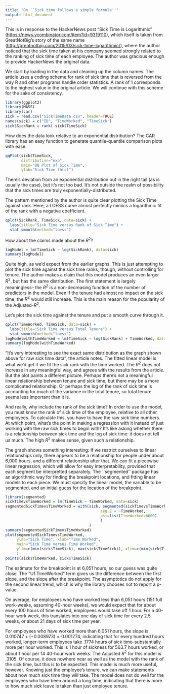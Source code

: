 ```yaml
---
title: "On ``Sick time follows a simple formula''"
output: html_document
---
```


This is in response to the HackerNews post "Sick Time is Logarithmic" (<https://news.ycombinator.com/item?id=9319110>), which itself is taken from GreatNotBig's story of the same name (<http://greatnotbig.com/2015/03/sick-time-logarithmic/>), where the author noticed that the sick time taken at his company seemed strongly related to the ranking of sick time of each employee. The author was gracious enough to provide HackerNews the original data.

We start by loading in the data and cleaning up the column names. The article uses a coding scheme for rank of sick time that is reversed from the way R and other programs handle order statistics. A rank of 1 corresponds to the highest value in the original article. We will continue with this scheme for the sake of consistency.

```r
library(ggplot2)
library(MASS)
library(car)
sick = read.csv("SickTimeData.csv", header=TRUE)
names(sick) = c("ID", "TimeWorked", "TimeSick")
sick$SickRank = rank(-sick$TimeSick)
```

How does the data look relative to an exponential distribution? The CAR library has an easy function to generate quantile-quantile comparison plots with ease.
```r
qqPlot(sick$TimeSick, 
       distribution="exp", 
       main="QQ Plot of Sick Time", 
       ylab="Sick Time (hrs)")
```

There's deviation from an exponential distribution out in the right tail (as is usually the case), but it's not too bad. It's not outside the realm of possibility that the sick times are truly exponentially-distributed.

The pattern mentioned by the author is quite clear plotting the Sick Time against rank. Here, a LOESS curve almost perfectly mimics a logarithmic fit of the rank with a negative coefficient.

```r
qplot(SickRank, TimeSick, data=sick) + 
  labs(title="Sick Time versus Rank of Sick Time") + 
  stat_smooth(method="loess")
```

How about the claims made about the $R^2$?
```r
logModel = lm(TimeSick ~ log(SickRank), data=sick)
summary(logModel)
```
Quite high, as we'd expect from the earlier graphs. This is just attempting to plot the sick time against the sick time ranks, though, without controlling for tenure. The author makes a claim that this model produces an even larger $R^2$, but has the same distribution. The first statement is largely meaningless-- the $R^2$ is a non-decreasing function of the number of predictors in the model. Even if the tenure had almost no impact on the sick time, the $R^2$ would still increase. This is the main reason for the popularity of the Adjusted-$R^2$. 

Let's plot the sick time against the tenure and put a smooth curve through it.
```r
qplot(TimeWorked, TimeSick, data=sick) + 
  labs(title="Sick Time versus Total Tenure") + 
  stat_smooth(method="loess")
logModelwithTimeWorked = lm(TimeSick ~ log(SickRank) + TimeWorked, data=sick)
summary(logModelwithTimeWorked)
```

"It's very interesting to see the exact same distribution as the graph shown above for raw sick time data", the article notes. The fitted linear model is what we'd get if we fit the sick rank with the time worked. The $R^2$ does not increase in any meaningful way, and agrees with the results from the article. But the plot paints a different picture. Perhaps there's not a meaningful linear relationship between tenure and sick time, but there may be a more complicated relationship. Or perhaps the log of the rank of sick time is accounting for much of the variance in the total tenure, so total tenure seems less important than it is. 

And really, why include the rank of the sick time? In order to use the model, you must know the rank of sick time of the employee, relative to all other employees. To calculate this, you have to have the raw sick time numbers. At which point, what’s the point in making a regression with it instead of just working with the raw sick times to begin with? It's like asking whether there is a relationship between sick time and the log of sick time: it does not tell us much. The high $R^2$ makes sense, given such a relationship.

The graph shows something interesting: If we restrict ourselves to linear relationships only, there appears to be a relationship for people under about 6,000 hours, and a different relationship after that. We can fit a piecewise linear regression, which will allow for easy interpretability, provided that each segment be interpretted separately. The ``segmented'' package has an algorithmic way for finding the breakpoint locations, and fitting linear models to each piece. We must specify the linear model, the variable to be segmented, and an initial guess for the location of the breakpoint.

```r
library(segmented)
sickTimevsTimeWorked = lm(TimeSick ~ TimeWorked, data=sick)
segmentedSickTimevsTimeWorked = with(sick, segmented(sickTimevsTimeWorked,
                                          seg.Z = ~TimeWorked, 
                                          psi=list(TimeWorked=6000)
                                          )
                                     )
summary(segmentedSickTimevsTimeWorked)
plot(segmentedSickTimevsTimeWorked, 
     ylab="Sick Time", xlab="Time Worked", 
     main="Sick Time versus Time Worked",
     ylim=c(min(sick$TimeSick), max(sick$TimeSick)), xlim=c(min(sick$TimeWorked), max(sick$TimeWorked))
     )
points(sick$TimeWorked, sick$TimeSick)
```

The estimate for the breakpoint is at 6,051 hours, so our guess was quite close. The "U1.TimeWorked" term gives us the difference between the first slope, and the slope after the breakpoint. The asymptotics do not apply for the second linear trend, which is why the library chooses not to report a p-value. 

On average, for employees who have worked less than 6,051 hours (151 full work-weeks, assuming 40-hour weeks), we would expect that for about every 100 hours of time worked, employees would take off 1 hour. For a 40-hour work week, this translates into one day of sick time for every 2.5 weeks, or about 21 days of sick time per year. 

For employees who have worked more than 6,051 hours, the slope is $0.010747 + (-0.008973) = 0.001774$, indicating that for every hundred hours worked, longer-term employees take .1774 hours of sick time--substantially more per hour worked. This is 1 hour of sickness for 563.7 hours worked, or about 1 hour per 14 40-hour work weeks. The Adjusted $R^2$ for this model is .3105. Of course, it does nowhere near as well as the model with the rank of the sick time, but this is to be expected. This model is much more useful, however. Knowing just the employee's tenure, we can make statements about how much sick time they will take. The model does not do well for the employees who have been around a long time, indicating that there is more to how much sick leave is taken than just employee tenure.